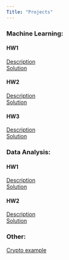 ---
Title: "Projects"
---

<link rel="stylesheet" href="styles.css" type="text/css">

### Machine Learning:

#### HW1
[Description](ml_homework_1.html)  
[Solution](kristof_menyhert_machinelearnig_hw1.html)

#### HW2
[Description](ml_homework_2.html)  
[Solution](kristof_menyhert_machinelearnig_hw2.html)

#### HW3
[Description](ml_homework_3.html)  
[Solution](kristof_menyhert_machinelearnig_hw3.html)

### Data Analysis:

#### HW1
[Description](DA4_Assignment1.pptx)  
[Solution](menyhert_kristof_da4_hw1.html)

#### HW2
[Description](DA4_Assignment2.pptx)  
[Solution](menyhert_kristof_da4_hw2.html)

### Other:

[Crypto example](jo_crypto_v1.html)